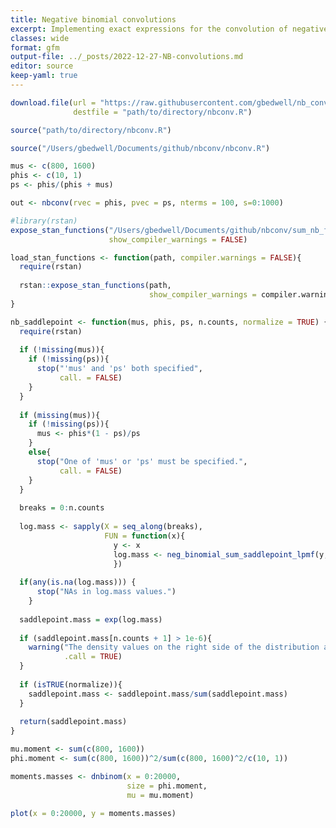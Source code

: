 ```yaml
---
title: Negative binomial convolutions
excerpt: Implementing exact expressions for the convolution of negative binomial distributions and alternative options.
classes: wide
format: gfm
output-file: ../_posts/2022-12-27-NB-convolutions.md
editor: source
keep-yaml: true
---
```


```r
download.file(url = "https://raw.githubusercontent.com/gbedwell/nb_convolutions/master/nbconv.R",
              destfile = "path/to/directory/nbconv.R")
```

```r
source("path/to/directory/nbconv.R")
```

```r
source("/Users/gbedwell/Documents/github/nbconv/nbconv.R")
```

```r
mus <- c(800, 1600)
phis <- c(10, 1)
ps <- phis/(phis + mus)
```

```r
out <- nbconv(rvec = phis, pvec = ps, nterms = 100, s=0:1000)
```

```r
#library(rstan)
expose_stan_functions("/Users/gbedwell/Documents/github/nbconv/sum_nb_functions.stan",
                      show_compiler_warnings = FALSE)
```

```r
load_stan_functions <- function(path, compiler.warnings = FALSE){
  require(rstan)
  
  rstan::expose_stan_functions(path,
                               show_compiler_warnings = compiler.warnings)
}
```

```r
nb_saddlepoint <- function(mus, phis, ps, n.counts, normalize = TRUE) {
  require(rstan)
  
  if (!missing(mus)){
    if (!missing(ps)){
      stop("'mus' and 'ps' both specified",
           call. = FALSE) 
    }
  }
  
  if (missing(mus)){
    if (!missing(ps)){
      mus <- phis*(1 - ps)/ps
    }
    else{
      stop("One of 'mus' or 'ps' must be specified.",
           call. = FALSE)
    }
  }
  
  breaks = 0:n.counts
  
  log.mass <- sapply(X = seq_along(breaks),
                     FUN = function(x){
                       y <- x
                       log.mass <- neg_binomial_sum_saddlepoint_lpmf(y, mus, phis, dummy_x_r = array(0,0))
                       })
  
  if(any(is.na(log.mass))) {
      stop("NAs in log.mass values.")
    }
  
  saddlepoint.mass = exp(log.mass)
  
  if (saddlepoint.mass[n.counts + 1] > 1e-6){
    warning("The density values on the right side of the distribution are > 1e-6. Consider increasing n.counts.",
            .call = TRUE)
  }
  
  if (isTRUE(normalize)){
    saddlepoint.mass <- saddlepoint.mass/sum(saddlepoint.mass)
  }
  
  return(saddlepoint.mass)
}
```

```r
mu.moment <- sum(c(800, 1600))
phi.moment <- sum(c(800, 1600))^2/sum(c(800, 1600)^2/c(10, 1))

moments.masses <- dnbinom(x = 0:20000,
                          size = phi.moment,
                          mu = mu.moment)

plot(x = 0:20000, y = moments.masses)
```





